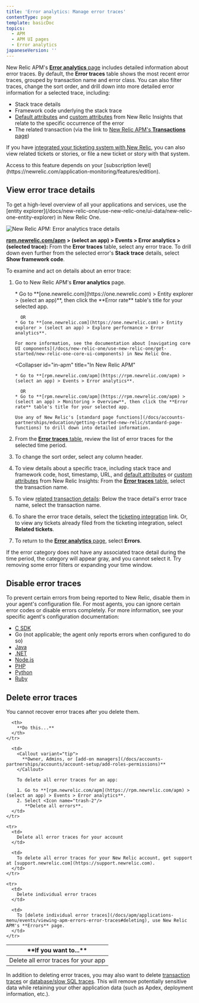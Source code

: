 ```yaml
---
title: 'Error analytics: Manage error traces'
contentType: page
template: basicDoc
topics:
  - APM
  - APM UI pages
  - Error analytics
japaneseVersion: ''
---
```


New Relic APM's [**Error analytics** page](/docs/apm/applications-menu/error-analytics/error-analytics-explore-events-behind-errors) includes detailed information about error traces. By default, the **Error traces** table shows the most recent error traces, grouped by transaction name and error class. You can also filter traces, change the sort order, and drill down into more detailed error information for a selected trace, including:

* Stack trace details
* Framework code underlying the stack trace
* [Default attributes](/docs/insights/new-relic-insights/decorating-events/error-event-default-attributes-insights) and [custom attributes](/docs/traces/collecting-custom-attributes) from New Relic Insights that relate to the specific occurrence of the error
* The related transaction (via the link to [New Relic APM's **Transactions** page](/docs/apm/applications-menu/monitoring/transactions-page))

If you have [integrated your ticketing system with New Relic](/docs/data-analysis/user-interface-functions/share-your-data/ticketing-integrations-jira-lighthouse-pivotal-tracker), you can also view related tickets or stories, or file a new ticket or story with that system.

<Callout variant="tip">
  Access to this feature depends on your [subscription level](https://newrelic.com/application-monitoring/features/edition).
</Callout>

## View error trace details

<Callout variant="tip">
  To get a high-level overview of all your applications and services, use the [entity explorer](/docs/new-relic-one/use-new-relic-one/ui-data/new-relic-one-entity-explorer) in New Relic One.
</Callout>

![New Relic APM: Error analytics trace details](./images/screen-error-analytics-traces1.png "New Relic APM: Error analytics trace details")

**[rpm.newrelic.com/apm](https://rpm.newrelic.com/apm) > (select an app) > Events > Error analytics > (selected trace):** From the **Error traces** table, select any error trace. To drill down even further from the selected error's **Stack trace** details, select **Show framework code**.

To examine and act on details about an error trace:

1. Go to New Relic APM's **Error analytics** page.

   <CollapserGroup>
     <Collapser
       id="in-nrone"
       title="In New Relic One"
     >
       * Go to **[one.newrelic.com](https://one.newrelic.com) > Entity explorer > (select an app)**, then click the **Error rate** table's title for your selected app.

         OR
       * Go to **[one.newrelic.com](https://one.newrelic.com) > Entity explorer > (select an app) > Explore performance > Error analytics**.

       For more information, see the documentation about [navigating core UI components](/docs/new-relic-one/use-new-relic-one/get-started/new-relic-one-core-ui-components) in New Relic One.
     </Collapser>

     <Collapser
       id="in-apm"
       title="In New Relic APM"
     >
       * Go to **[rpm.newrelic.com/apm](https://rpm.newrelic.com/apm) > (select an app) > Events > Error analytics**.

         OR
       * Go to **[rpm.newrelic.com/apm](https://rpm.newrelic.com/apm) > (select an app) > Monitoring > Overview**, then click the **Error rate** table's title for your selected app.

       Use any of New Relic's [standard page functions](/docs/accounts-partnerships/education/getting-started-new-relic/standard-page-functions) to drill down into detailed information.
     </Collapser>
   </CollapserGroup>
2. From the [**Error traces** table](/docs/apm/applications-menu/error-analytics/error-analytics-explore-events-behind-errors#traces-table), review the list of error traces for the selected time period.
3. To change the sort order, select any column header.
4. To view details about a specific trace, including stack trace and framework code, host, timestamp, URL, and [default attributes](/docs/insights/new-relic-insights/decorating-events/error-event-default-attributes-insights) or [custom attributes](/docs/traces/collecting-custom-attributes) from New Relic Insights: From the [**Error traces** table](/docs/apm/applications-menu/error-analytics/error-analytics-explore-events-behind-errors#traces-table), select the transaction name.
5. To view [related transaction details](/docs/apm/applications-menu/monitoring/transactions-page): Below the trace detail's error trace name, select the transaction name.
6. To share the error trace details, select the [ticketing integration](https://docs.newrelic.com/docs/using-new-relic/user-interface-functions/share-your-data/ticketing-integrations-lighthouse-pivotal-tracker) link. Or, to view any tickets already filed from the ticketing integration, select **Related tickets**.
7. To return to the [**Error analytics** page](/docs/apm/applications-menu/error-analytics/error-analytics-explore-events-behind-errors), select **Errors**.

<Callout variant="tip">
  If the error category does not have any associated trace detail during the time period, the category will appear gray, and you cannot select it. Try removing some error filters or expanding your time window.
</Callout>

## Disable error traces

To prevent certain errors from being reported to New Relic, disable them in your agent's configuration file. For most agents, you can ignore certain error codes or disable errors completely. For more information, see your specific agent's configuration documentation:

* [C SDK](https://github.com/newrelic/c-sdk/blob/master/GUIDE.md#error-instrumentation)
* Go (not applicable; the agent only reports errors when configured to do so)
* [Java](/docs/agents/java-agent/configuration/java-agent-configuration-config-file#Error_Collector)
* [.NET](/docs/agents/net-agent/installation-configuration/net-agent-configuration#error_collector)
* [Node.js](/docs/agents/nodejs-agent/installation-configuration/nodejs-agent-configuration#error_config)
* [PHP](/docs/agents/php-agent/configuration/php-agent-configuration#inivar-misctt-settings)
* [Python](/docs/agents/python-agent/installation-configuration/python-agent-configuration#error-collector-settings)
* [Ruby](/docs/agents/ruby-agent/installation-configuration/ruby-agent-configuration#error_collector)

## Delete error traces

<Callout variant="caution">
  You cannot recover error traces after you delete them.
</Callout>

<Table>
  <thead>
    <tr>
      <th style={{ width: "200px" }}>
        **If you want to...**
      </th>

      <th>
        **Do this...**
      </th>
    </tr>
  </thead>

  <tbody>
    <tr>
      <td>
        Delete all error traces for your app
      </td>

      <td>
        <Callout variant="tip">
          **Owner, Admins, or [add-on managers](/docs/accounts-partnerships/accounts/account-setup/add-roles-permissions)**
        </Callout>

        To delete all error traces for an app:

        1. Go to **[rpm.newrelic.com/apm](https://rpm.newrelic.com/apm) > (select an app) > Events > Error analytics**.
        2. Select <Icon name="trash-2"/>
           **Delete all errors**.
      </td>
    </tr>

    <tr>
      <td>
        Delete all error traces for your account
      </td>

      <td>
        To delete all error traces for your New Relic account, get support at [support.newrelic.com](https://support.newrelic.com).
      </td>
    </tr>

    <tr>
      <td>
        Delete individual error traces
      </td>

      <td>
        To [delete individual error traces](/docs/apm/applications-menu/events/viewing-apm-errors-error-traces#deleting), use New Relic APM's **Errors** page.
      </td>
    </tr>
  </tbody>
</Table>

In addition to deleting error traces, you may also want to delete [transaction traces](/docs/traces/deleting-transaction-traces) or [database/slow SQL traces](/docs/applications-menu/database-and-slow-sql#db_deleting). This will remove potentially sensitive data while retaining your other application data (such as Apdex, deployment information, etc.).
